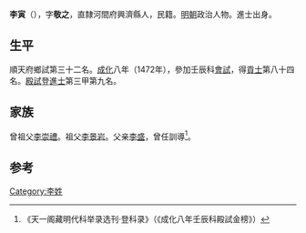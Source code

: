 {{Otheruses|other=名为李寅的其他人物|李寅}}
{{Otheruses|other=名为李敬之的其他人物|李敬之}}

'''李寅'''（{{bd|1436年||？}}），字'''敬之'''，直隸河間府興濟縣人，民籍。[[明朝|明朝]]政治人物。進士出身。

== 生平 ==
順天府鄉試第三十二名。[[成化|成化]]八年（1472年），參加壬辰科[[會試|會試]]，得[[貢士|貢士]]第八十四名。[[殿試|殿試]]登[[進士|進士]]第三甲第九名。

== 家族 ==
曾祖父[[李崇禮|李崇禮]]。祖父[[李景岩|李景岩]]。父亲[[李盛|李盛]]，曾任訓導<ref>《天一阁藏明代科举录选刊·登科录》（《成化八年壬辰科殿試金榜》）</ref>。

==参考==
{{reflist}}

{{成化八年壬辰科殿試金榜}}

{{Authority control}}

{{DEFAULTSORT:}}
[[Category:李姓|Category:李姓]]


{{明朝人物小作品}}